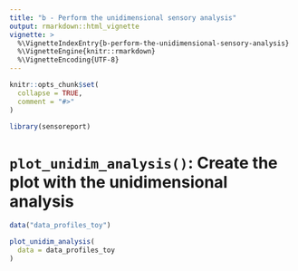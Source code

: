 ```yaml
---
title: "b - Perform the unidimensional sensory analysis"
output: rmarkdown::html_vignette
vignette: >
  %\VignetteIndexEntry{b-perform-the-unidimensional-sensory-analysis}
  %\VignetteEngine{knitr::rmarkdown}
  %\VignetteEncoding{UTF-8}
---
```


```r
knitr::opts_chunk$set(
  collapse = TRUE,
  comment = "#>"
)
```

```r
library(sensoreport)
```

<!-- WARNING - This vignette is generated by {fusen} from dev/flat_perform_unidim_analysis.Rmd: do not edit by hand -->

# `plot_unidim_analysis()`: Create the plot with the unidimensional analysis

```r
data("data_profiles_toy")

plot_unidim_analysis(
  data = data_profiles_toy
)
```

